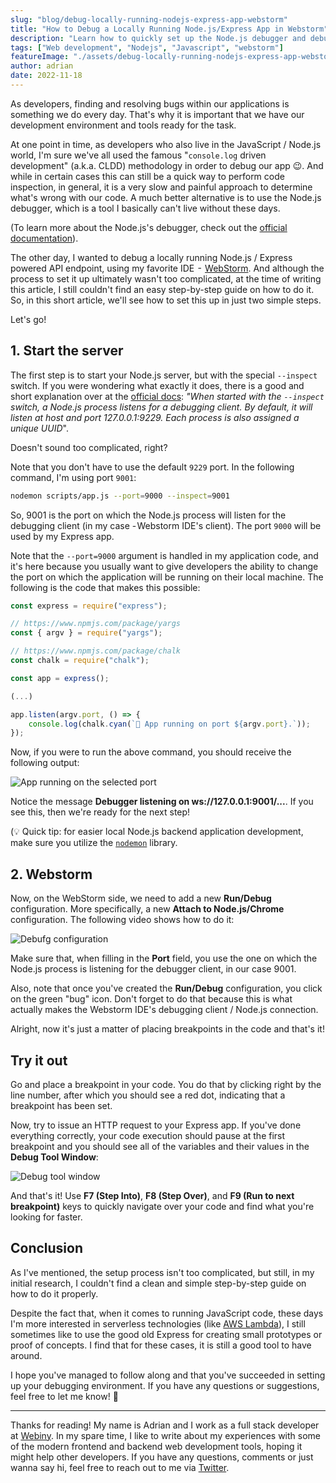 ```yaml
---
slug: "blog/debug-locally-running-nodejs-express-app-webstorm"
title: "How to Debug a Locally Running Node.js/Express App in Webstorm"
description: "Learn how to quickly set up the Node.js debugger and debug a locally running Express"
tags: ["Web development", "Nodejs", "Javascript", "webstorm"]
featureImage: "./assets/debug-locally-running-nodejs-express-app-webstorm/cover.png"
author: adrian
date: 2022-11-18
---
```

As developers, finding and resolving bugs within our applications is something we do every day. That's why it is important that we have our development environment and tools ready for the task.

At one point in time, as developers who also live in the JavaScript / Node.js world, I'm sure we've all used the famous "`console.log` driven development" (a.k.a. CLDD) methodology in order to debug our app 😉. And while in certain cases this can still be a quick way to perform code inspection, in general, it is a very slow and painful approach to determine what's wrong with our code. A much better alternative is to use the Node.js debugger, which is a tool I basically can't live without these days.

(To learn more about the Node.js's debugger, check out the [official documentation](https://nodejs.org/api/debugger.html)).

The other day, I wanted to debug a locally running Node.js / Express powered API endpoint, using my favorite IDE  -  [WebStorm](https://www.jetbrains.com/webstorm/). And although the process to set it up ultimately wasn't too complicated, at the time of writing this article, I still couldn't find an easy step-by-step guide on how to do it. So, in this short article, we'll see how to set this up in just two simple steps.

Let's go!

## 1. Start the server

The first step is to start your Node.js server, but with the special `--inspect` switch. If you were wondering what exactly it does, there is a good and short explanation over at the [official docs](https://nodejs.org/en/docs/guides/debugging-getting-started/): _"When started with the `--inspect` switch, a Node.js process listens for a debugging client. By default, it will listen at host and port 127.0.0.1:9229. Each process is also assigned a unique UUID_".

Doesn't sound too complicated, right?

Note that you don't have to use the default `9229` port. In the following command, I'm using port `9001`:

```bash
nodemon scripts/app.js --port=9000 --inspect=9001
```

So, 9001 is the port on which the Node.js process will listen for the debugging client (in my case - Webstorm IDE's client). The port `9000` will be used by my Express app.

Note that the `--port=9000` argument is handled in my application code, and it's here because you usually want to give developers the ability to change the port on which the application will be running on their local machine. The following is the code that makes this possible:

```javascript
const express = require("express");

// https://www.npmjs.com/package/yargs
const { argv } = require("yargs");

// https://www.npmjs.com/package/chalk
const chalk = require("chalk");

const app = express();

(...)

app.listen(argv.port, () => {
    console.log(chalk.cyan(`🚀 App running on port ${argv.port}.`));
});
```

Now, if you were to run the above command, you should receive the following output:

![App running on the selected port](./assets/debug-locally-running-nodejs-express-app-webstorm/app-running.png)

Notice the message **Debugger listening on ws://127.0.0.1:9001/...**. If you see this, then we're ready for the next step! 

(💡 Quick tip: for easier local Node.js backend application development, make sure you utilize the [`nodemon`](https://www.npmjs.com/package/nodemon) library.

## 2. Webstorm

Now, on the WebStorm side, we need to add a new **Run/Debug** configuration. More specifically, a new **Attach to Node.js/Chrome** configuration. The following video shows how to do it:

![Debufg configuration](./assets/debug-locally-running-nodejs-express-app-webstorm/debug-configuration.gif)

Make sure that, when filling in the **Port** field, you use the one on which the Node.js process is listening for the debugger client, in our case 9001.

Also, note that once you've created the **Run/Debug** configuration, you click on the green "bug" icon. Don't forget to do that because this is what actually makes the Webstorm IDE's debugging client / Node.js connection.

Alright, now it's just a matter of placing breakpoints in the code and that's it! 

## Try it out

Go and place a breakpoint in your code. You do that by clicking right by the line number, after which you should see a red dot, indicating that a breakpoint has been set.

Now, try to issue an HTTP request to your Express app. If you've done everything correctly, your code execution should pause at the first breakpoint and you should see all of the variables and their values in the **Debug Tool Window**:

![Debug tool window](./assets/debug-locally-running-nodejs-express-app-webstorm/debug-tool-window.png)

And that's it! Use **F7 (Step Into)**, **F8 (Step Over)**, and **F9 (Run to next breakpoint)** keys to quickly navigate over your code and find what you're looking for faster.

## Conclusion

As I've mentioned, the setup process isn't too complicated, but still, in my initial research, I couldn't find a clean and simple step-by-step guide on how to do it properly.

Despite the fact that, when it comes to running JavaScript code,  these days I'm more interested in serverless technologies (like [AWS Lambda](https://aws.amazon.com/lambda/)), I still sometimes like to use the good old Express for creating small prototypes or proof of concepts. I find that for these cases, it is still a good tool to have around.

I hope you've managed to follow along and that you've succeeded in setting up your debugging environment. If you have any questions or suggestions, feel free to let me know! 🙂

---

Thanks for reading! My name is Adrian and I work as a full stack developer at [Webiny](https://www.webiny.com/). In my spare time, I like to write about my experiences with some of the modern frontend and backend web development tools, hoping it might help other developers. If you have any questions, comments or just wanna say hi, feel free to reach out to me via [Twitter](https://twitter.com/adrians5j).